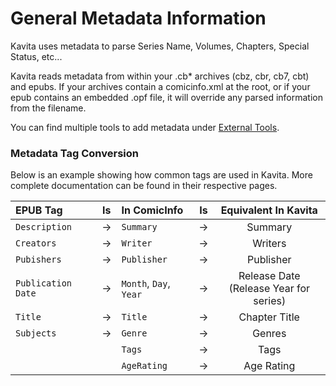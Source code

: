 # General Metadata Information
Kavita uses metadata to parse Series Name, Volumes, Chapters, Special Status, etc... 

Kavita reads metadata from within your .cb* archives (cbz, cbr, cb7, cbt) and epubs. If your archives contain a comicinfo.xml at the root, or if your epub contains an embedded .opf file, it will override any parsed information from the filename.

You can find multiple tools to add metadata under [External Tools](/guides/external-tools/mangamanager).

### Metadata Tag Conversion
Below is an example showing how common tags are used in Kavita. More complete documentation can be found in their respective pages.

| EPUB Tag           | Is  | In ComicInfo           | Is  |            Equivalent In Kavita            |
|:-------------------|:---:|:-----------------------|:---:|:------------------------------------------:|
| `Description`      |  →  | `Summary`              |  →  |                  Summary                   |
| `Creators`         |  →  | `Writer`               |  →  |                  Writers                   |
| `Pubishers`        |  →  | `Publisher`            |  →  |                 Publisher                  |
| `Publication Date` |  →  | `Month`, `Day`, `Year` |  →  | Release Date<br/>(Release Year for series) |
| `Title`            |  →  | `Title`                |  →  |               Chapter Title                |
| `Subjects`         |  →  | `Genre`                |  →  |                   Genres                   |
|                    |     | `Tags`                 |  →  |                    Tags                    |
|                    |     | `AgeRating`            |  →  |                 Age Rating                 |
